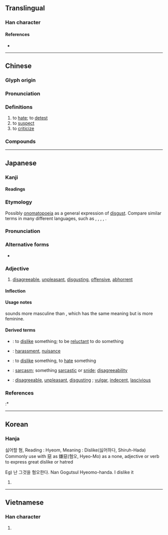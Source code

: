 {{character info}}
==Translingual==

===Han character===
{{Han char|rn=38|rad=女|as=10|sn=13|four=48437|canj=VTXC|ids=⿰女兼}}

====References====
* {{Han ref|kx=0269.090|dkj=06618|dj=0536.200|hdz=21073.080|uh=5ACC|ud=23244|bh=B6FB|bd=46843}}

----

==Chinese==
{{zh-forms|alt=𢙝-second round simplified}}

===Glyph origin===
{{Han etym}}

===Pronunciation===
{{zh-pron
|m=xián
|m-s=
|c=jim4
|c-t=
|g=
|h=pfs=hiàm
|j=
|mb=hǐng
|md=hièng
|mn=hiâm
|mn-t=hiam5
|w=3hhi
|x=
|mc=y
|oc=y
|ma=y
|cat=v
}}

===Definitions===
{{zh-hanzi}}

# to [[hate]]; to [[detest]]
# to [[suspect]]
# to [[criticize]]
<!--# {{lb|zh|Cantonese}} {{zh-misspelling|厭}} [???]-->

===Compounds===
{{zh-der|愛富嫌貧|凶嫌|不避嫌疑|主嫌|可嫌|嫌棄|嫌隙|引嫌|不嫌|前嫌|惡嫌|嫌貧愛富|嫌疵|嫌疑犯|嫌疑|嫌犯|嫌憎|嫌怨|嫌忌|嫌好道醜|嫌好道惡|嫌疑分子|嫌鄙|多嫌|嫌惡|休嫌|瓜田之嫌|搶嫌|睚眥之嫌|瓜李之嫌|挾嫌|猜嫌|涉嫌|棄嫌|防嫌|罪嫌|遠嫌|重嫌|避嫌|討嫌|竊嫌}}

{{zh-cat|Intermediate}}

----

==Japanese==

===Kanji===
{{ja-kanji|grade=c|rs=女10}}

====Readings====
{{ja-readings
|goon=げん
|kanon=けん
|kun=いや-, きら-う, うたが-う
}}

===Etymology===
{{ja-kanjitab|いや|yomi=k}}

Possibly [[onomatopoeia]] as a general expression of [[disgust]].  Compare similar terms in many different languages, such as {{noncog|en|yuck}}, {{noncog|fi|yök}}, {{noncog|ar|يَع}}, {{noncog|tr|ıyak}}, {{noncog|th|ยี้}}.

===Pronunciation===
{{ja-pron|yomi=k|いや|acc=2|acc_ref=DJR}}

===Alternative forms===
* {{ja-l|厭}} {{qualifier|less common}}

===Adjective===
{{ja-adj|infl=な|いや}}

# [[disagreeable]], [[unpleasant]], [[disgusting]], [[offensive]], [[abhorrent]]
#: {{ja-usex|'''嫌'''な顔をする|'''いや''' な かお を する|to make '''weird''' faces}}
#: {{ja-usex|'''嫌'''な女|'''いや''' な おんな|'''unpleasant''' woman → bitch}}
#: {{ja-usex|'''嫌'''なことを言う|'''いや''' な こと を いう|to say '''awful''' things}}
#: {{ja-usex|ぞっとするほど'''嫌'''な目に合った。|ぞっと する ほど '''いや''' な め に あった。|They met with a shockingly '''abhorrent''' experience.}}

====Inflection====
{{ja-na|いや}}

====Usage notes====
{{ja-r|いや}} sounds more masculine than {{ja-r|やだ}}, which has the same meaning but is more feminine.

====Derived terms====
{{der-top}}
* {{ja-r|嫌がる|いやがる}}: to [[dislike]] something; to be [[reluctant]] to do something
* {{ja-r|嫌がらせ|いやがらせ}}: [[harassment]], [[nuisance]]
* {{ja-r|嫌む|いやむ}}: to [[dislike]] something, to [[hate]] something
* {{ja-r|嫌み|いやみ}}: [[sarcasm]]; something [[sarcastic]] or [[snide]]; [[disagreeability]]
* {{ja-r|嫌らしい|いやらし.い}}: [[disagreeable]], [[unpleasant]], [[disgusting]] {{qualifier|less strong than plain {{m|ja|嫌|tr=iya}}}}; [[vulgar]], [[indecent]], [[lascivious]]
{{der-bottom}}

===References===
<references/>
:* {{R:Kokugo Dai Jiten}}

----

==Korean==

===Hanja===
{{ko-hanja|hangeul=혐|rv=hyeom|mr=hyŏm}}

싫어할 혐, Reading : Hyeom, Meaning : Dislike(싫어하다, Shiruh-Hada)
Commonly use with 惡 as 嫌惡(혐오, Hyeo-Mo) as a none, adjective or verb to express great dislike or hatred

Eg) 난 그것을 혐오한다.
Nan Gogutsul Hyeomo-handa.
I dislike it

# {{rfdef|ko|sort=女10}}

----

==Vietnamese==

===Han character===
{{vi-hantu|[[hiềm]], [[hem]], [[hèm]]|rs=女10}}

# {{rfdef|vi}}
